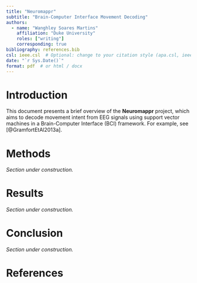 ```yaml
---
title: "Neuromappr"
subtitle: "Brain-Computer Interface Movement Decoding"
authors:
  - name: "Wanghley Soares Martins"
    affiliation: "Duke University"
    roles: ["writing"]
    corresponding: true
bibliography: references.bib
csl: ieee.csl  # Optional: change to your citation style (apa.csl, ieee.csl, etc.)
date: "`r Sys.Date()`"
format: pdf  # or html / docx
---
```


# Introduction

This document presents a brief overview of the **Neuromappr** project, which aims to decode movement intent from EEG signals using support vector machines in a Brain-Computer Interface (BCI) framework. For example, see [@GramfortEtAl2013a].

# Methods

_Section under construction._

# Results

_Section under construction._

# Conclusion

_Section under construction._

# References
